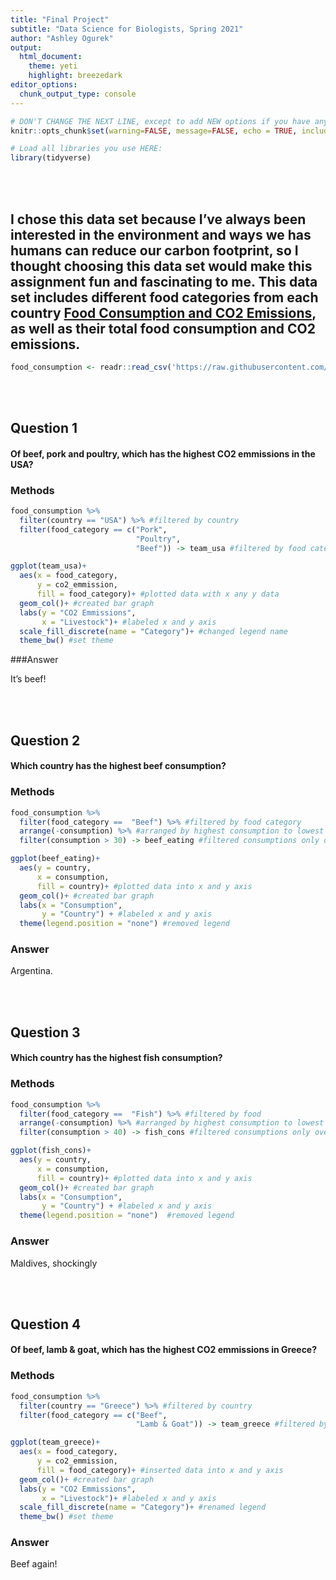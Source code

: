 ```yaml
---
title: "Final Project"
subtitle: "Data Science for Biologists, Spring 2021"
author: "Ashley Ogurek"
output: 
  html_document:
    theme: yeti
    highlight: breezedark
editor_options:
  chunk_output_type: console
---
```


```r
# DON'T CHANGE THE NEXT LINE, except to add NEW options if you have any.
knitr::opts_chunk$set(warning=FALSE, message=FALSE, echo = TRUE, include = TRUE)

# Load all libraries you use HERE:
library(tidyverse)
```

<br><br>

## I chose this data set because I've always been interested in the environment and ways we has humans can reduce our carbon footprint, so I thought choosing this data set would make this assignment fun and fascinating to me. This data set includes different food categories from each country [Food Consumption and CO2 Emissions](https://github.com/rfordatascience/tidytuesday/blob/master/data/2020/2020-02-18/readme.md), as well as their total food consumption and CO2 emissions. 

```r
food_consumption <- readr::read_csv('https://raw.githubusercontent.com/rfordatascience/tidytuesday/master/data/2020/2020-02-18/food_consumption.csv') #read dataset


```

<br><br>

## Question 1

#### Of beef, pork and poultry, which has the highest CO2 emmissions in the USA?

### Methods
```r
food_consumption %>%
  filter(country == "USA") %>% #filtered by country
  filter(food_category == c("Pork",
                            "Poultry",
                            "Beef")) -> team_usa #filtered by food category

ggplot(team_usa)+
  aes(x = food_category, 
      y = co2_emmission, 
      fill = food_category)+ #plotted data with x any y data
  geom_col()+ #created bar graph
  labs(y = "CO2 Emmissions", 
       x = "Livestock")+ #labeled x and y axis
  scale_fill_discrete(name = "Category")+ #changed legend name
  theme_bw() #set theme

```

###Answer

It's beef!


<br><br>

## Question 2

#### Which country has the highest beef consumption?

### Methods

```r
food_consumption %>%
  filter(food_category ==  "Beef") %>% #filtered by food category
  arrange(-consumption) %>% #arranged by highest consumption to lowest
  filter(consumption > 30) -> beef_eating #filtered consumptions only over 30

ggplot(beef_eating)+
  aes(y = country, 
      x = consumption, 
      fill = country)+ #plotted data into x and y axis
  geom_col()+ #created bar graph
  labs(x = "Consumption", 
       y = "Country") + #labeled x and y axis
  theme(legend.position = "none") #removed legend

```

### Answer

Argentina.

<br><br>

## Question 3

#### Which country has the highest fish consumption?

### Methods
```r
food_consumption %>%
  filter(food_category ==  "Fish") %>% #filtered by food
  arrange(-consumption) %>% #arranged by highest consumption to lowest
  filter(consumption > 40) -> fish_cons #filtered consumptions only over 40

ggplot(fish_cons)+
  aes(y = country, 
      x = consumption, 
      fill = country)+ #plotted data into x and y axis
  geom_col()+ #created bar graph
  labs(x = "Consumption", 
       y = "Country") + #labeled x and y axis
  theme(legend.position = "none")  #removed legend


```

### Answer

Maldives, shockingly  


<br><br>

## Question 4

#### Of beef, lamb & goat, which has the highest CO2 emmissions in Greece?

### Methods
```r
food_consumption %>%
  filter(country == "Greece") %>% #filtered by country
  filter(food_category == c("Beef", 
                            "Lamb & Goat")) -> team_greece #filtered by food

ggplot(team_greece)+
  aes(x = food_category, 
      y = co2_emmission, 
      fill = food_category)+ #inserted data into x and y axis
  geom_col()+ #created bar graph
  labs(y = "CO2 Emmissions", 
       x = "Livestock")+ #labeled x and y axis
  scale_fill_discrete(name = "Category")+ #renamed legend
  theme_bw() #set theme

```

### Answer

Beef again!

